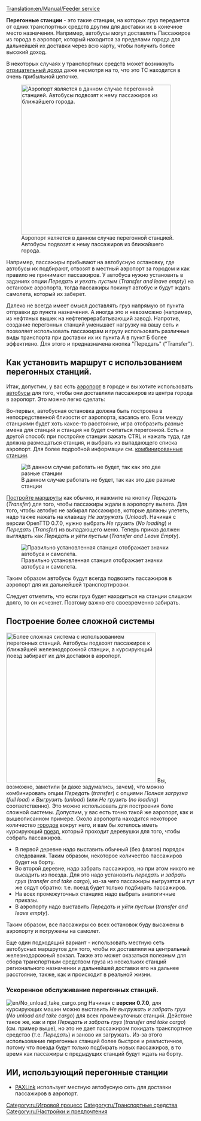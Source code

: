 [[Translation:en/Manual/Feeder service]]

{{en/Note|Если вы хотите построить [[ru/Manual/Двусторонние перегонные станции|Двусторонние перегонные станции]], пройдите по ссылке. В данной статье речь идет о станциях, которые работают только в одну сторону.}}
'''Перегонные станции''' - это такие станции, на которых груз передается от одних транспортных средств другим для доставки их в конечное место назначения. Например, автобусы могут доставлять Пассажиров из города в аэропорт, который находится за пределами города для дальнейшей их доставки через всю карту, чтобы получить более высокий доход.

В некоторых случаях у транспортных средств может возникнуть [[ru/Manual/Отрицательный доход на перегонных станциях|отрицательный доход]] даже несмотря на то, что это ТС находится в очень прибыльной цепочке.

[[File:en/Feeder service.png|right|thumb|400px|Аэропорт является в данном случае перегонной станцией. Автобусы подвозят к нему пассажиров из ближайшего города.]]

Например, пассажиры прибывают на автобусную остановку, где автобусы их подбирают, отвозят в местный аэропорт за городом и как правило не принимают пассажиров.  У автобуса нужно установить в заданиях опции ''Передать и уехать пустым'' (''Transfer and leave empty'') на остановке аэропорта, тогда пассажиры покинут автобус и будут ждать самолета, который их заберет.

Далеко не всегда имеет смысл доставлять груз напрямую от пункта отправки до пункта назначения. А иногда это и невозможно (например, из нефтяных вышек на нефтеперерабатывающий завод). Напротив, создание перегонных станций уменьшает нагрузку на вашу сеть и позволяет использовать пассажирам и грузу использовать различные виды транспорта при доставки их их пункта А в пункт Б более эффективно. Для этого и предназначена кнопка "Передать" ("Transfer").

==Как установить маршрут с использованием перегонных станций.==
Итак, допустим, у вас есть [[ru/Manual/Аэропорты|аэропорт]] в городе и вы хотите использовать [[ru/Manual/Base Set/Road Vehicles/Автобус|автобусы]] для того, чтобы они доставляли пассажиров из центра города в аэропорт. Это можно легко сделать:

Во-первых, автобусная остановка должна быть построена в непосредственной близости от аэропорта, касаясь его. Если между станциями будет хоть какое-то расстояние, игра отобразить разные имена для станций и станция не будет считаться перегонной. Есть и другой способ: при постройке станции зажать CTRL и нажать туда, где должна размещаться станция, и выбрать из выпадающего списка аэропорт. Для более подробной информации см. [[ru/Manual/Станции#Комбинирование станций|комбинированные станции]].

[[File:en/feeder service wrong.png|none|frame|В данном случае работать не будет, так как это две разные станции]]

[[ru/Manual/Строительство|Постройте маршруты]] как обычно, и нажмите на кнопку ''Передать'' (''Transfer'') для того, чтобы пассажиры ждали в аэропорту вылета. Для того, чтобы автобус не забирал пассажиров, которые должны улететь, надо также нажать на клавишу ''Не загружать'' (''Unload''). Начиная с версии OpenTTD 0.7.0, нужно выбрать ''Не грузить'' (''No loading'') и ''Передать'' (''Transfer'') из выпадающего меню. Теперь приказ должен выглядеть как ''Передать и уйти пустым'' (''Transfer and Leave Empty''). 

[[File:en/feeder service correct.png|none|frame|Правильно установленная станция отображает значки автобуса и самолета.]]

Таким образом автобусы будут всегда подвозить пассажиров в аэропорт для их дальнейшей транспортировки.

Следует отметить, что если груз будет находиться на станции слишком долго, то он исчезнет. Поэтому важно его своевременно забирать.

==Построение более сложной системы==
[[File:en/Complex feeder system.png|right|thumb|400px|Более сложная система с использованием перегонных станций. Автобусы подвозят пассажиров к ближайшей железнодорожной станции, а курсирующий поезд забирает их для доставки в аэропорт.]]
Вы, возможно, заметили (и даже задумались, зачем), что можно комбинировать опции ''Передать'' (''transfer'')  с  опциями ''Полная загрузка'' (''full load'') и ''Выгрузить'' (''unload'') (или ''Не грузить'' (''no loading'') соответственно). Это можно использовать для построения боле сложной системы.
Допустим, у вас есть точно такой же аэропорт, как и вышеописанном примере. Около аэропорта находится некоторое количество [[ru/Manual/Город|городов]] вокруг него, и вам бы хотелось иметь курсирующий [[ru/Manual/Поезда|поезд]], который проходит деревушки для того, чтобы собрать пассажиров.

* В первой деревне надо выставить обычный (без флагов) порядок следования. Таким образом, некоторое количество пассажиров будет на борту.
* Во второй деревне, надо забрать пассажиров, но при этом никого не высадить из поезда. Для это надо установить ''передать и забрать груз'' (''transfer and take cargo''), из-за чего пассажиры выгрузятся и тут же сядут обратно: т.е. поезд будет только подбирать пассажиров. 
* На всех промежуточных станциях надо выбрать аналогичные приказы.
* В аэропорту надо выставить ''Передать и уйти пустым'' (''transfer and leave empty'').

Таким образом, все пассажиры со всех остановок буду высажены в аэропорту и погружены на самолет.

Еще один подходящий вариант - использовать местную сеть автобусных маршрутов для того, чтобы их доставляли на центральный железнодорожный вокзал.  Также это может оказаться полезным для сбора транспортным средством груза из нескольких станций регионального назначении и дальнейшей доставки его на дальнее расстояние, также, как и происходит в реальной жизни.

===Ускоренное обслуживание перегонных станций. ===
[[File:en/No unload take cargo.png|right]]
Начиная с '''версии 0.7.0''', для курсирующих машин можно выставить ''Не выгружать и забрать груз'' (''No unload and take cargo'') для всех промежуточных станций. Действие такое же, как и при ''Передать и забрать груз'' (''transfer and take cargo'') (см. пример выше), но это не дает пассажиром покидать транспортное средство (т.е. ''Передать'') и заново их загружать. Из-за этого использование перегонных станций более быстрое и реалистичное, потому что поезда будут только подбирать новых пассажиров, в то время как пассажиры с предыдущих станций будут ждать на борту.
{{en/Feature|0.7}}

== ИИ, использующий перегонные станции ==
* [http://www.tt-forums.net/viewtopic.php?f=65&t=41518 PAXLink] использует местную автобусную сеть для доставки пассажиров в аэропорт.

[[Category:ru/Игровой процесс]]
[[Category:ru/Транспортные средства]]
[[Category:ru/Настройки и предпочтения]]